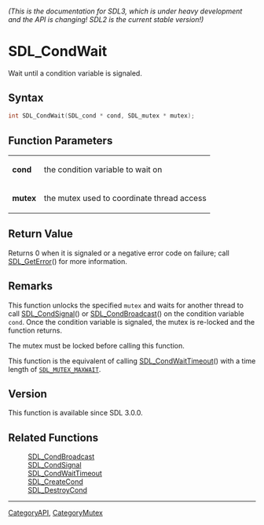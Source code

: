 ====== (This is the documentation for SDL3, which is under heavy development and the API is changing! SDL2 is the current stable version!) ======
= SDL_CondWait =

Wait until a condition variable is signaled.

== Syntax ==

<syntaxhighlight lang='c'>
int SDL_CondWait(SDL_cond * cond, SDL_mutex * mutex);
</syntaxhighlight>

== Function Parameters ==

{|
|'''cond'''
|the condition variable to wait on
|-
|'''mutex'''
|the mutex used to coordinate thread access
|}

== Return Value ==

Returns 0 when it is signaled or a negative error code on failure; call
[[SDL_GetError]]() for more information.

== Remarks ==

This function unlocks the specified <code>mutex</code> and waits for
another thread to call [[SDL_CondSignal]]() or [[SDL_CondBroadcast]]() on
the condition variable <code>cond</code>. Once the condition variable is
signaled, the mutex is re-locked and the function returns.

The mutex must be locked before calling this function.

This function is the equivalent of calling [[SDL_CondWaitTimeout]]() with a
time length of <code>[[SDL_MUTEX_MAXWAIT]]</code>.

== Version ==

This function is available since SDL 3.0.0.

== Related Functions ==

:[[SDL_CondBroadcast]]
:[[SDL_CondSignal]]
:[[SDL_CondWaitTimeout]]
:[[SDL_CreateCond]]
:[[SDL_DestroyCond]]

----
[[CategoryAPI]], [[CategoryMutex]]


